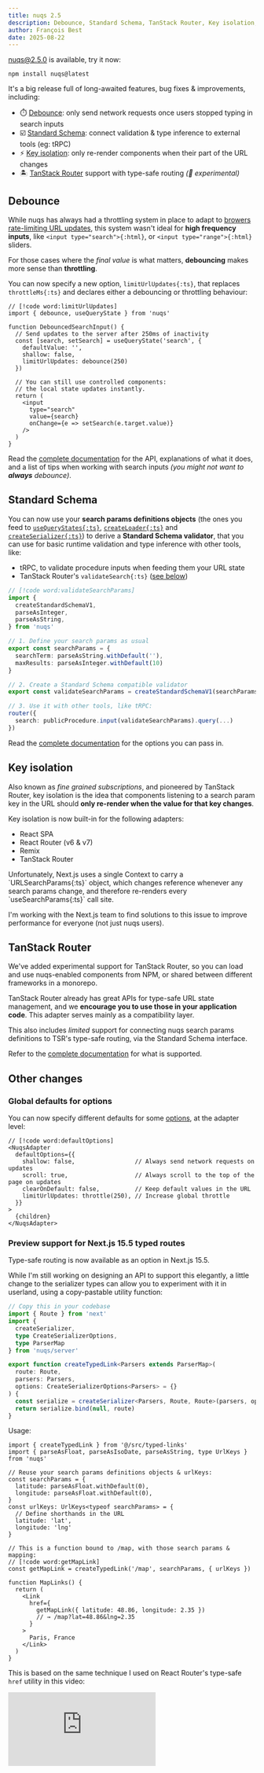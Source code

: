 ```yaml
---
title: nuqs 2.5
description: Debounce, Standard Schema, TanStack Router, Key isolation, Global defaults, and more…
author: François Best
date: 2025-08-22
---
```


nuqs@2.5.0 is available, try it now:

```npm
npm install nuqs@latest
```

It's a big release full of long-awaited features, bug fixes & improvements, including:

- ⏱️ [Debounce](#debounce): only send network requests once users stopped typing in search inputs
- ☑️ [Standard Schema](#standard-schema): connect validation & type inference to external tools (eg: tRPC)
- ⚡ [Key isolation](#key-isolation): only re-render components when their part of the URL changes
- 🏝️ [TanStack Router](#tanstack-router) support with type-safe routing _(🧪 experimental)_

## Debounce

While nuqs has always had a throttling system in place to adapt to [browers rate-limiting URL updates](/blog/beware-the-url-type-safety-iceberg#time-safety),
this system wasn't ideal for **high frequency inputs**, like `<input type="search">{:html}`, or `<input type="range">{:html}` sliders.

For those cases where the _final value_ is what matters, **debouncing** makes more sense than **throttling**.

You can now specify a new option, `limitUrlUpdates{:ts}`, that replaces `throttleMs{:ts}` and declares either a debouncing or throttling behaviour:

```tsx
// [!code word:limitUrlUpdates]
import { debounce, useQueryState } from 'nuqs'

function DebouncedSearchInput() {
  // Send updates to the server after 250ms of inactivity
  const [search, setSearch] = useQueryState('search', {
    defaultValue: '',
    shallow: false,
    limitUrlUpdates: debounce(250)
  })

  // You can still use controlled components:
  // the local state updates instantly.
  return (
    <input
      type="search"
      value={search}
      onChange={e => setSearch(e.target.value)}
    />
  )
}
```

Read the [complete documentation](/docs/options#rate-limiting-url-updates) for the API, explanations of what it does,
and a list of tips when working with search inputs _(you might not want to **always** debounce)_.

## Standard Schema

You can now use your **search params definitions objects**
(the ones you feed to
[`useQueryStates{:ts}`](/docs/batching#usequerystates),
[`createLoader{:ts}`](/docs/server-side#loaders) and
[`createSerializer{:ts}`](/docs/utilities#serializer-helper)) to derive a **Standard Schema validator**,
that you can use for basic runtime validation and type inference with other tools, like:
- tRPC, to validate procedure inputs when feeding them your URL state
- TanStack Router's `validateSearch{:ts}` ([see below](#tanstack-router))

```ts
// [!code word:validateSearchParams]
import {
  createStandardSchemaV1,
  parseAsInteger,
  parseAsString,
} from 'nuqs'

// 1. Define your search params as usual
export const searchParams = {
  searchTerm: parseAsString.withDefault(''),
  maxResults: parseAsInteger.withDefault(10)
}

// 2. Create a Standard Schema compatible validator
export const validateSearchParams = createStandardSchemaV1(searchParams)

// 3. Use it with other tools, like tRPC:
router({
  search: publicProcedure.input(validateSearchParams).query(...)
})
```

Read the [complete documentation](/docs/utilities#standard-schema) for the options you can pass in.

## Key isolation

Also known as _fine grained subscriptions_, and pioneered by TanStack Router, key isolation is the idea
that components listening to a search param key in the URL should **only re-render when the value for that
key changes**.

Key isolation is now built-in for the following adapters:
- React SPA
- React Router (v6 & v7)
- Remix
- TanStack Router

<Callout title="No Next.js? 😢">
 Unfortunately, Next.js uses a single Context to carry a `URLSearchParams{:ts}` object, which changes
 reference whenever any search params change, and therefore re-renders every `useSearchParams{:ts}`
 call site.

 I'm working with the Next.js team to find solutions to this issue to improve performance for
 everyone (not just nuqs users).
</Callout>

## TanStack Router

We've added experimental support for TanStack Router, so you can load and use nuqs-enabled components
from NPM, or shared between different frameworks in a monorepo.

TanStack Router already has great APIs for type-safe URL state management, and we **encourage you to
use those in your application code**. This adapter serves mainly as a compatibility layer.

This also includes _limited_ support for connecting nuqs search params definitions to TSR's type-safe routing,
via the Standard Schema interface.

Refer to the [complete documentation](/docs/adapters#tanstack-router) for what is supported.

## Other changes

### Global defaults for options

You can now specify different defaults for some [options](/docs/options), at the adapter level:

```tsx
// [!code word:defaultOptions]
<NuqsAdapter
  defaultOptions={{
    shallow: false,                 // Always send network requests on updates
    scroll: true,                   // Always scroll to the top of the page on updates
    clearOnDefault: false,          // Keep default values in the URL
    limitUrlUpdates: throttle(250), // Increase global throttle
  }}
>
  {children}
</NuqsAdapter>
```

### Preview support for Next.js 15.5 typed routes

Type-safe routing is now available as an option in Next.js 15.5.

While I'm still working on designing an API to support this elegantly,
a little change to the serializer types can allow you to experiment with
it in userland, using a copy-pastable utility function:

```ts title="src/typed-links.ts"
// Copy this in your codebase
import { Route } from 'next'
import {
  createSerializer,
  type CreateSerializerOptions,
  type ParserMap
} from 'nuqs/server'

export function createTypedLink<Parsers extends ParserMap>(
  route: Route,
  parsers: Parsers,
  options: CreateSerializerOptions<Parsers> = {}
) {
  const serialize = createSerializer<Parsers, Route, Route>(parsers, options)
  return serialize.bind(null, route)
}
```

Usage:

```tsx
import { createTypedLink } from '@/src/typed-links'
import { parseAsFloat, parseAsIsoDate, parseAsString, type UrlKeys } from 'nuqs'

// Reuse your search params definitions objects & urlKeys:
const searchParams = {
  latitude: parseAsFloat.withDefault(0),
  longitude: parseAsFloat.withDefault(0),
}
const urlKeys: UrlKeys<typeof searchParams> = {
  // Define shorthands in the URL
  latitude: 'lat',
  longitude: 'lng'
}

// This is a function bound to /map, with those search params & mapping:
// [!code word:getMapLink]
const getMapLink = createTypedLink('/map', searchParams, { urlKeys })

function MapLinks() {
  return (
    <Link
      href={
        getMapLink({ latitude: 48.86, longitude: 2.35 })
        // → /map?lat=48.86&lng=2.35
      }
    >
      Paris, France
    </Link>
  )
}
```

This is based on the same technique I used on React Router's type-safe `href`
utility in this video:

<iframe
  src="https://www.youtube-nocookie.com/embed/vmONxheVFxQ"
  title="YouTube video player"
  frameBorder="0"
  allow="autoplay; encrypted-media; picture-in-picture; web-share"
  referrerPolicy="strict-origin-when-cross-origin"
  allowFullScreen
  className='aspect-video w-full max-w-2xl mx-auto'
/>

I'll open an RFC discussion soon to define the API, with the goals in mind that:
- It should support both Next.js & React Router typed routes <small>_(if we could connect to TSR too that'd be nice 👀)_</small>
- It should handle static, dynamic & catch-all routes, with type-safe pathname params, search params, and hash.

### Dependencies & bundle size

nuqs is now a **zero runtime dependencies** library! 🙌

While this release packed a lot of new features, we kept it
under **5.5kB** (minified + gzipped).

## Full changelog

### Features


<ul className="not-prose list-none space-y-1.5">
  <PullRequestLine number="855"/>
  <PullRequestLine number="900"/>
  <PullRequestLine number="953"/>
  <PullRequestLine number="965"/>
  <PullRequestLine number="1038"/>
  <PullRequestLine number="1062"/>
  <PullRequestLine number="1066"/>
  <PullRequestLine number="1079"/>
  <PullRequestLine number="1083"/>
</ul>

### Bug fixes

<ul className="not-prose list-none space-y-1.5">
  <PullRequestLine number="996"><wbr/><small className='text-gray-500'>(helps with ESM/CJS interop)</small></PullRequestLine>
  <PullRequestLine number="1057" />
  <PullRequestLine number="1063" />
  <PullRequestLine number="1073" />
</ul>

### Documentation

<ul className="not-prose list-none space-y-1.5">
  <PullRequestLine number="787">→ <a href="/docs/community-adapters/inertia" className="text-sm underline font-medium">Read the docs</a></PullRequestLine>
  <PullRequestLine number="976" />
  <PullRequestLine number="1000" />
  <PullRequestLine number="1004" />
  <PullRequestLine number="1005" />
  <PullRequestLine number="1017" />
  <PullRequestLine number="1021" />
  <PullRequestLine number="1025" />
  <PullRequestLine number="1027" />
  <PullRequestLine number="1032" />
  <PullRequestLine number="1037" />
  <PullRequestLine number="1041" />
  <PullRequestLine number="1043" />
  <PullRequestLine number="1046" />
  <PullRequestLine number="1051" />
  <PullRequestLine number="1052" />
  <PullRequestLine number="1056" />
  <PullRequestLine number="1058" />
  <PullRequestLine number="1070" />
</ul>

### Other changes

<ul className="not-prose list-none space-y-1.5">
  <PullRequestLine number="985" />
  <PullRequestLine number="990" />
  <PullRequestLine number="1011" />
  <PullRequestLine number="1029" />
  <PullRequestLine number="1033" />
  <PullRequestLine number="1065" />
  <PullRequestLine number="1067" />
  <PullRequestLine number="1074" />
  <PullRequestLine number="1077" />
  <PullRequestLine number="1078" />
  <PullRequestLine number="1080" />
  <PullRequestLine number="1081" />
</ul>

{/* Raw data in case the PullRequestLine component becomes too expensive */}
{/*
### Features

- [#855](https://github.com/47ng/nuqs/pull/855): Key isolation, by [@franky47](https://github.com/franky47)
- [#900](https://github.com/47ng/nuqs/pull/900): Debounce, by [@franky47](https://github.com/franky47)
- [#953](https://github.com/47ng/nuqs/pull/953): Add support for TanStack Router, by [@ahmedrowaihi](https://github.com/ahmedrowaihi)
- [#965](https://github.com/47ng/nuqs/pull/965): Add Standard Schema interface, by [@franky47](https://github.com/franky47)
- [#1038](https://github.com/47ng/nuqs/pull/1038): Add const modifier to literal parsers to auto-infer their arguments as literals, by [@neefrehman](https://github.com/neefrehman)
- [#1062](https://github.com/47ng/nuqs/pull/1062): Export ./package.json in exports field for Module Federation support, by [@AfeefRazick](https://github.com/AfeefRazick)
- [#1066](https://github.com/47ng/nuqs/pull/1066): defaultOptions for NuqsAdapter, by [@TkDodo](https://github.com/TkDodo)
- [#1079](https://github.com/47ng/nuqs/pull/1079): Add support for more global default options at the adapter level, by [@franky47](https://github.com/franky47)

### Bug fixes

- [#996](https://github.com/47ng/nuqs/pull/996): Replace require by default conditional export field, by [@stefan-schubert-sbb](https://github.com/stefan-schubert-sbb)
- [#1057](https://github.com/47ng/nuqs/pull/1057): Type inference for defaultValue of object syntax, by [@TkDodo](https://github.com/TkDodo)
- [#1063](https://github.com/47ng/nuqs/pull/1063): Remove esm-only on TanStack Router export, by [@franky47](https://github.com/franky47)
- [#1073](https://github.com/47ng/nuqs/pull/1073): Handle JSON in TanStack Router, by [@franky47](https://github.com/franky47)

### Documentation

- [#787](https://github.com/47ng/nuqs/pull/787): Add Inertia community adapter, by [@Joehoel](https://github.com/Joehoel)
- [#976](https://github.com/47ng/nuqs/pull/976): Add blog section, by [@franky47](https://github.com/franky47)
- [#1000](https://github.com/47ng/nuqs/pull/1000): Vercel OSS program, by [@franky47](https://github.com/franky47)
- [#1004](https://github.com/47ng/nuqs/pull/1004): Add code.store & oxom as sponsors 💖, by [@franky47](https://github.com/franky47)
- [#1005](https://github.com/47ng/nuqs/pull/1005): The URL type-safety iceberg, by [@franky47](https://github.com/franky47)
- [#1017](https://github.com/47ng/nuqs/pull/1017): Fix non-null assertions, by [@franky47](https://github.com/franky47)
- [#1021](https://github.com/47ng/nuqs/pull/1021): Add Deploy on Vercel button, by [@franky47](https://github.com/franky47)
- [#1025](https://github.com/47ng/nuqs/pull/1025): Extend next-app example to include more features, by [@I-3B](https://github.com/I-3B)
- [#1027](https://github.com/47ng/nuqs/pull/1027): Fix mobile navbar collapse & sticky, by [@franky47](https://github.com/franky47)
- [#1032](https://github.com/47ng/nuqs/pull/1032): Fix 500 error on Vercel ISR, by [@franky47](https://github.com/franky47)
- [#1037](https://github.com/47ng/nuqs/pull/1037): Add Aurora Scharff as a sponsor 💖, by [@franky47](https://github.com/franky47)
- [#1041](https://github.com/47ng/nuqs/pull/1041): Fix transition docs to not call parser as function, by [@phelma](https://github.com/phelma)
- [#1043](https://github.com/47ng/nuqs/pull/1043): Title is hidden behind headers on mobile, by [@awosky](https://github.com/awosky)
- [#1046](https://github.com/47ng/nuqs/pull/1046): Update NUQS-404.md, by [@dmytro-palaniichuk](https://github.com/dmytro-palaniichuk)
- [#1051](https://github.com/47ng/nuqs/pull/1051): Add effect schema parser page, by [@ethanniser](https://github.com/ethanniser)
- [#1052](https://github.com/47ng/nuqs/pull/1052): Debounce docs edits, by [@franky47](https://github.com/franky47)
- [#1056](https://github.com/47ng/nuqs/pull/1056): Migrate docs to Fumadocs 15, Tailwind CSS v4, by [@fuma-nama](https://github.com/fuma-nama)
- [#1058](https://github.com/47ng/nuqs/pull/1058): Fix default value for shallow in React Router disclaimer, by [@franky47](https://github.com/franky47)
- [#1070](https://github.com/47ng/nuqs/pull/1070): Prevent NaN appearing in pagination example, by [@87xie](https://github.com/87xie)

### Other changes
- [#985](https://github.com/47ng/nuqs/pull/985): Use React Compiler RC, by [@franky47](https://github.com/franky47)
- [#990](https://github.com/47ng/nuqs/pull/990): Replace tsup with tsdown, by [@franky47](https://github.com/franky47)
- [#1011](https://github.com/47ng/nuqs/pull/1011): Add RSS feed auto-discovery, by [@franky47](https://github.com/franky47)
- [#1029](https://github.com/47ng/nuqs/pull/1029): Fix API stability test, by [@franky47](https://github.com/franky47)
- [#1033](https://github.com/47ng/nuqs/pull/1033): Linting PR titles, by [@franky47](https://github.com/franky47)
- [#1065](https://github.com/47ng/nuqs/pull/1065): Add TanStack Router to og:images, by [@franky47](https://github.com/franky47)
- [#1067](https://github.com/47ng/nuqs/pull/1067): Improve stats page, by [@franky47](https://github.com/franky47)
- [#1074](https://github.com/47ng/nuqs/pull/1074): Configure MDX types, by [@remcohaszing](https://github.com/remcohaszing)
- [#1077](https://github.com/47ng/nuqs/pull/1077): Track beta versions adoption in the stats page, by [@franky47](https://github.com/franky47)
- [#1078](https://github.com/47ng/nuqs/pull/1078): Update dependencies, by [@franky47](https://github.com/franky47)
- [#1080](https://github.com/47ng/nuqs/pull/1080): Pass children as config in createElement to avoid ts-expect-error, by [@franky47](https://github.com/franky47)
- [#1081](https://github.com/47ng/nuqs/pull/1081): Reduce the bundle size, by [@franky47](https://github.com/franky47)
*/}

<hr />

## What's next?

Long standing issues and feature requests include:

- Support for **native arrays** by repeating keys in the URL (eg: `?foo=bar&foo=egg` gives you `['bar', 'egg']{:ts}`)
- **Runtime validation** with Standard Schema (Zod, Valibot, ArkType etc), to validate what TypeScript can't represent (like number ranges & string formats).
- Support for **typed links** in Next.js 15.5 and React Router's `href` utility.

## Thanks

I want to thank [sponsors](https://github.com/sponsors/franky47),
[contributors](https://github.com/47ng/nuqs/graphs/contributors)
and people who raised issues, discussions and reviewed PRs on
[GitHub](https://github.com/47ng/nuqs), [Bluesky](https://bsky.app/profile/nuqs.47ng.com) and [X/Twitter](https://x.com/nuqs47ng).
You are the growing community that drives this project forward,
and I couldn't be happier with the response.

### Sponsors


<a href="https://vercel.com/blog/spring25-oss-program">
  <VercelOssBadge className='mt-8'/>
</a>

<InlineSponsorsList className="not-prose my-8" />

Thanks to these amazing people and companies, I'm able to dedicate more time to this project and make it better for everyone.
Join them on [💖 GitHub Sponsors](https://github.com/sponsors/franky47)!

### Contributors

Huge thanks to [@87xie](https://github.com/87xie), [@AfeefRazick](https://github.com/AfeefRazick), [@ahmedrowaihi](https://github.com/ahmedrowaihi), [@AmruthPillai](https://github.com/AmruthPillai), [@an-h2](https://github.com/an-h2), [@anhskohbo](https://github.com/anhskohbo), [@awosky](https://github.com/awosky), [@brandanking-decently](https://github.com/brandanking-decently), [@devhasson](https://github.com/devhasson), [@didemkkaslan](https://github.com/didemkkaslan), [@dinogit](https://github.com/dinogit), [@dmytro-palaniichuk](https://github.com/dmytro-palaniichuk), [@Elya29](https://github.com/Elya29), [@ericwang401](https://github.com/ericwang401), [@ethanniser](https://github.com/ethanniser), [@fuma-nama](https://github.com/fuma-nama), [@gensmusic](https://github.com/gensmusic), [@I-3B](https://github.com/I-3B), [@jaberamin9](https://github.com/jaberamin9), [@Joehoel](https://github.com/Joehoel), [@Kavan72](https://github.com/Kavan72), [@krisnaw](https://github.com/krisnaw), [@Manjit2003](https://github.com/Manjit2003), [@neefrehman](https://github.com/neefrehman), [@phelma](https://github.com/phelma), [@remcohaszing](https://github.com/remcohaszing), [@SeanCassiere](https://github.com/SeanCassiere), [@snelsi](https://github.com/snelsi), [@stefan-schubert-sbb](https://github.com/stefan-schubert-sbb), [@thewebartisan7](https://github.com/thewebartisan7), [@TkDodo](https://github.com/TkDodo), [@vanquishkuso](https://github.com/vanquishkuso), and [@Willem-Jaap](https://github.com/Willem-Jaap) for helping!
